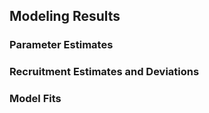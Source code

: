 ## Modeling Results

<!-- Statement about parsimony. -->

<!-- For each of the following subsections, please describe the results for the base model. -->

### Parameter Estimates


### Recruitment Estimates and Deviations


### Model Fits

